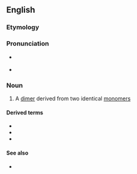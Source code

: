 {{also|Homodimer}}

==English==

===Etymology===
{{prefix|en|homo|dimer}}

===Pronunciation===
* {{a|GA}} {{IPA|en|/hoʊmoʊˈdaɪmɚ/}}
* {{rhymes|en|aɪmə(ɹ)|s=4}}

===Noun===
{{en-noun}}

# {{lb|en|chemistry}} A [[dimer]] derived from two identical [[monomer]]s

====Derived terms====
* {{l|en|homodimeric}}
* {{l|en|homodimerization}}
* {{l|en|homodimerize}}

====See also====
* {{l|en|heterodimer}}